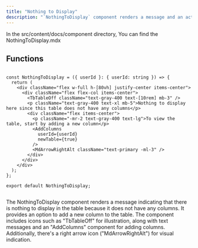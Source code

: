 ```yaml
---
title: "Nothing to Display"
description: "`NothingToDisplay` component renders a message and an action prompt when no columns are present in a table. It encourages adding columns using the `AddColumns` component, tailored for the user identified by `userId`."
---
```


In the <Highlight>src/content/docs/component</Highlight> directory, You can find the <Highlight>NothingToDisplay.mdx</Highlight>

## Functions

```tsx:NothingToDisplay

const NothingToDisplay = ({ userId }: { userId: string }) => {
  return (
    <div className="flex w-full h-[80vh] justify-center items-center">
      <div className="flex flex-col items-center">
        <TbTableOff className="text-gray-400 text-[10rem] mb-3" />
        <p className="text-gray-400 text-xl mb-5">Nothing to display here since this table does not have any columns</p>
        <div className="flex items-center">
          <p className="-mr-2 text-gray-400 text-lg">To view the table, start by adding a new column</p>
          <AddColumns
            userId={userId}
            newTable={true}
          />
          <MdArrowRightAlt className="text-primary -ml-3" />
        </div>
      </div>
    </div>
  );
};

export default NothingToDisplay;


```
The NothingToDisplay component renders a message indicating that there is nothing to display in the table because it does not have any columns. It provides an option to add a new column to the table. The component includes icons such as "TbTableOff" for illustration, along with text messages and an "AddColumns" component for adding columns. Additionally, there's a right arrow icon ("MdArrowRightAlt") for visual indication.